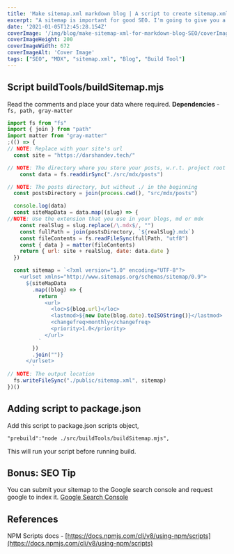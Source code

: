 ```yaml
---
title: 'Make sitemap.xml markdown blog | A script to create sitemap.xml'
excerpt: "A sitemap is important for good SEO. I'm going to give you a script to create a sitemap if you have a markdown (.md /.mdx ) based blog. A sitemap maps all the urls that you want to index on search engines and makes it easier for the bots to crawl all of them. You can submit your sitemap to the Google search console and request google to index it."
date: '2021-01-05T12:45:28.154Z'
coverImage: '/img/blog/make-sitemap-xml-for-markdown-blog-SEO/coverImage.jpg'
coverImageHeight: 200
coverImageWidth: 672
coverImageAlt: 'Cover Image'
tags: ["SEO", "MDX", "sitemap.xml", "Blog", "Build Tool"]
---
```


## Script buildTools/buildSitemap.mjs

Read the comments and place your data where required.
**Dependencies** - `fs, path, gray-matter`

```jsx
import fs from "fs"
import { join } from "path"
import matter from "gray-matter"
;(() => {
// NOTE: Replace with your site's url
  const site = "https://darshandev.tech/"

// NOTE: The directory where you store your posts, w.r.t. project root
	const data = fs.readdirSync("./src/mdx/posts") 

// NOTE: The posts directory, but without ./ in the beginning
  const postsDirectory = join(process.cwd(), "src/mdx/posts")

  console.log(data)
  const siteMapData = data.map((slug) => {
//NOTE: Use the extension that you use in your blogs, md or mdx
    const realSlug = slug.replace(/\.mdx$/, "")
    const fullPath = join(postsDirectory, `${realSlug}.mdx`)
    const fileContents = fs.readFileSync(fullPath, "utf8")
    const { data } = matter(fileContents)
    return { url: site + realSlug, date: data.date }
  })

  const sitemap = `<?xml version="1.0" encoding="UTF-8"?>
    <urlset xmlns="http://www.sitemaps.org/schemas/sitemap/0.9">
      ${siteMapData
        .map((blog) => {
          return `
            <url>
              <loc>${blog.url}</loc>
              <lastmod>${new Date(blog.date).toISOString()}</lastmod>
              <changefreq>monthly</changefreq>
              <priority>1.0</priority>
            </url>
          `
        })
        .join("")}
      </urlset>
        `
// NOTE: The output location
  fs.writeFileSync("./public/sitemap.xml", sitemap)
})()
```

## Adding script to package.json

Add this script to package.json scripts object,

`"prebuild":"node ./src/buildTools/buildSitemap.mjs",`

This will run your script before running build.

## Bonus: SEO Tip

You can submit your sitemap to the Google search console and request google to index it.
[Google Search Console](https://search.google.com/search-console/about)

## References

NPM Scripts docs - [https://docs.npmjs.com/cli/v8/using-npm/scripts](https://docs.npmjs.com/cli/v8/using-npm/scripts)